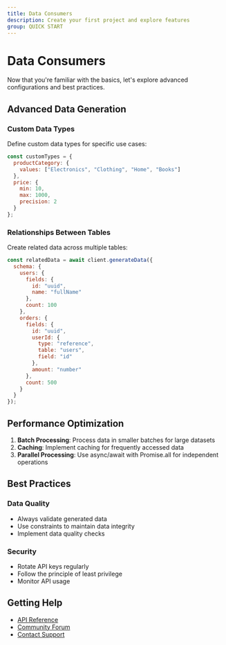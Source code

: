 ```yaml
---
title: Data Consumers
description: Create your first project and explore features
group: QUICK START
---
```


# Data Consumers

Now that you're familiar with the basics, let's explore advanced configurations and best practices.

## Advanced Data Generation

### Custom Data Types
Define custom data types for specific use cases:

```javascript
const customTypes = {
  productCategory: {
    values: ["Electronics", "Clothing", "Home", "Books"]
  },
  price: {
    min: 10,
    max: 1000,
    precision: 2
  }
};
```

### Relationships Between Tables
Create related data across multiple tables:

```javascript
const relatedData = await client.generateData({
  schema: {
    users: {
      fields: {
        id: "uuid",
        name: "fullName"
      },
      count: 100
    },
    orders: {
      fields: {
        id: "uuid",
        userId: {
          type: "reference",
          table: "users",
          field: "id"
        },
        amount: "number"
      },
      count: 500
    }
  }
});
```

## Performance Optimization

1. **Batch Processing**: Process data in smaller batches for large datasets
2. **Caching**: Implement caching for frequently accessed data
3. **Parallel Processing**: Use async/await with Promise.all for independent operations

## Best Practices

### Data Quality
- Always validate generated data
- Use constraints to maintain data integrity
- Implement data quality checks

### Security
- Rotate API keys regularly
- Follow the principle of least privilege
- Monitor API usage

## Getting Help

- [API Reference](/api)
- [Community Forum](https://community.syncora.ai)
- [Contact Support](mailto:support@syncora.ai)
